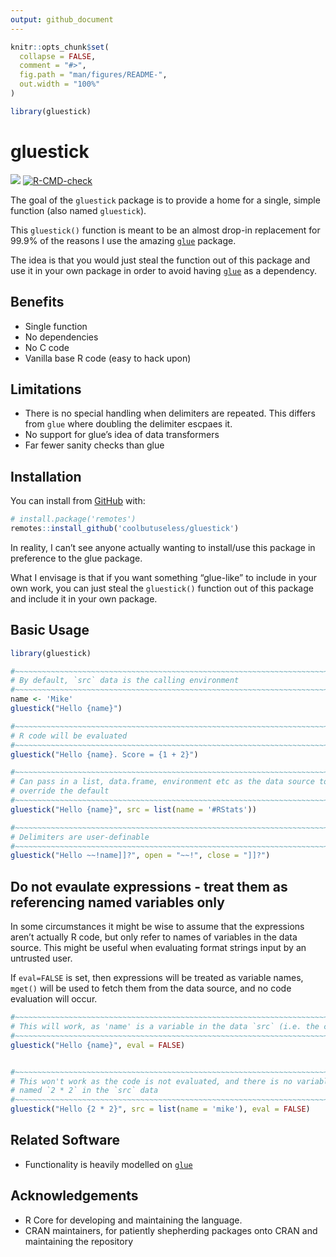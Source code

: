 ```yaml
---
output: github_document
---
```


<!-- README.md is generated from README.Rmd. Please edit that file -->

```r
knitr::opts_chunk$set(
  collapse = FALSE,
  comment = "#>",
  fig.path = "man/figures/README-",
  out.width = "100%"
)

library(gluestick)
```

# gluestick

<!-- badges: start -->
![](https://img.shields.io/badge/cool-useless-green.svg)
[![R-CMD-check](https://github.com/coolbutuseless/gluestick/workflows/R-CMD-check/badge.svg)](https://github.com/coolbutuseless/gluestick/actions)
<!-- badges: end -->

The goal of the `gluestick` package is to provide a home for a single, simple function 
(also named `gluestick`).

This `gluestick()` function is meant to be an almost drop-in replacement 
for 99.9% of the reasons I use the amazing [`glue`](https://cran.r-project.org/package=glue) package.

The idea is that you would just steal the function out of this package and use 
it in your own package in order to avoid having [`glue`](https://cran.r-project.org/package=glue)
as a dependency.

## Benefits

* Single function
* No dependencies
* No C code
* Vanilla base R code (easy to hack upon)

## Limitations

* There is no special handling when delimiters are repeated.  This differs from
  `glue` where doubling the delimiter escpaes it.
* No support for glue's idea of data transformers
* Far fewer sanity checks than glue

## Installation

You can install from [GitHub](https://github.com/coolbutuseless/gluestick) with:

``` r
# install.package('remotes')
remotes::install_github('coolbutuseless/gluestick')
```

In reality, I can't see anyone actually wanting to install/use this package 
in preference to the glue package.

What I envisage is that if you want something "glue-like" to include in your 
own work, you can just steal the `gluestick()` function out of this package
and include it in your own package.

## Basic Usage

```r
library(gluestick)

#~~~~~~~~~~~~~~~~~~~~~~~~~~~~~~~~~~~~~~~~~~~~~~~~~~~~~~~~~~~~~~~~~~~~~~~~~~~~~
# By default, `src` data is the calling environment
#~~~~~~~~~~~~~~~~~~~~~~~~~~~~~~~~~~~~~~~~~~~~~~~~~~~~~~~~~~~~~~~~~~~~~~~~~~~~~
name <- 'Mike'
gluestick("Hello {name}")

#~~~~~~~~~~~~~~~~~~~~~~~~~~~~~~~~~~~~~~~~~~~~~~~~~~~~~~~~~~~~~~~~~~~~~~~~~~~~~
# R code will be evaluated
#~~~~~~~~~~~~~~~~~~~~~~~~~~~~~~~~~~~~~~~~~~~~~~~~~~~~~~~~~~~~~~~~~~~~~~~~~~~~~
gluestick("Hello {name}. Score = {1 + 2}")

#~~~~~~~~~~~~~~~~~~~~~~~~~~~~~~~~~~~~~~~~~~~~~~~~~~~~~~~~~~~~~~~~~~~~~~~~~~~~~
# Can pass in a list, data.frame, environment etc as the data source to 
# override the default
#~~~~~~~~~~~~~~~~~~~~~~~~~~~~~~~~~~~~~~~~~~~~~~~~~~~~~~~~~~~~~~~~~~~~~~~~~~~~~
gluestick("Hello {name}", src = list(name = '#RStats'))

#~~~~~~~~~~~~~~~~~~~~~~~~~~~~~~~~~~~~~~~~~~~~~~~~~~~~~~~~~~~~~~~~~~~~~~~~~~~~~
# Delimiters are user-definable
#~~~~~~~~~~~~~~~~~~~~~~~~~~~~~~~~~~~~~~~~~~~~~~~~~~~~~~~~~~~~~~~~~~~~~~~~~~~~~
gluestick("Hello ~~!name]]?", open = "~~!", close = "]]?")
```


## Do not evaulate expressions - treat them as referencing named variables only

In some circumstances it might be wise to assume that the expressions aren't actually
R code, but only refer to names of variables in the data source.  This might 
be useful when evaluating format strings input by an untrusted user.

If `eval=FALSE` is set, then expressions will be treated as variable names, 
`mget()` will be used to fetch them from the data source, and no code 
evaluation will occur.


```r
#~~~~~~~~~~~~~~~~~~~~~~~~~~~~~~~~~~~~~~~~~~~~~~~~~~~~~~~~~~~~~~~~~~~~~~~~~~~~~
# This will work, as 'name' is a variable in the data `src` (i.e. the calling environment)
#~~~~~~~~~~~~~~~~~~~~~~~~~~~~~~~~~~~~~~~~~~~~~~~~~~~~~~~~~~~~~~~~~~~~~~~~~~~~~
gluestick("Hello {name}", eval = FALSE)


#~~~~~~~~~~~~~~~~~~~~~~~~~~~~~~~~~~~~~~~~~~~~~~~~~~~~~~~~~~~~~~~~~~~~~~~~~~~~~
# This won't work as the code is not evaluated, and there is no variable 
# named `2 * 2` in the `src` data
#~~~~~~~~~~~~~~~~~~~~~~~~~~~~~~~~~~~~~~~~~~~~~~~~~~~~~~~~~~~~~~~~~~~~~~~~~~~~~
gluestick("Hello {2 * 2}", src = list(name = 'mike'), eval = FALSE)
```






## Related Software

* Functionality is heavily modelled on [`glue`](https://cran.r-project.org/package=glue)


## Acknowledgements

* R Core for developing and maintaining the language.
* CRAN maintainers, for patiently shepherding packages onto CRAN and maintaining
  the repository
